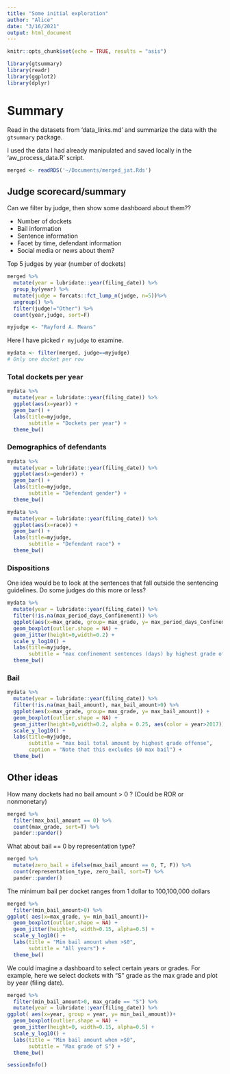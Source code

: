 ```yaml
---
title: "Some initial exploration"
author: "Alice"
date: "3/16/2021"
output: html_document
---
```


```r
knitr::opts_chunk$set(echo = TRUE, results = "asis")
```

```r
library(gtsummary)
library(readr)
library(ggplot2)
library(dplyr)
```


# Summary
Read in the datasets from 'data_links.md' and summarize the data with the `gtsummary` package.

I used the data I had already manipulated and saved locally in the 'aw_process_data.R' script.

```r
merged <- readRDS('~/Documents/merged_jat.Rds')
```

## Judge scorecard/summary
Can we filter by judge, then show some dashboard about them??

- Number of dockets
- Bail information
- Sentence information
- Facet by time, defendant information
- Social media or news about them?

Top 5 judges by year (number of dockets)
```r
merged %>% 
  mutate(year = lubridate::year(filing_date)) %>% 
  group_by(year) %>% 
  mutate(judge = forcats::fct_lump_n(judge, n=5))%>% 
  ungroup() %>% 
  filter(judge!="Other") %>% 
  count(year,judge, sort=F) 
```

```r
myjudge <- "Rayford A. Means"
```

Here I have picked `r myjudge` to examine.

```r
mydata <- filter(merged, judge==myjudge)
# Only one docket per row
```

### Total dockets per year
```r
mydata %>% 
  mutate(year = lubridate::year(filing_date)) %>% 
  ggplot(aes(x=year)) + 
  geom_bar() + 
  labs(title=myjudge,
       subtitle = "Dockets per year") + 
  theme_bw()
```

### Demographics of defendants
```r
mydata %>% 
  mutate(year = lubridate::year(filing_date)) %>% 
  ggplot(aes(x=gender)) + 
  geom_bar() + 
  labs(title=myjudge,
       subtitle = "Defendant gender") + 
  theme_bw()
```

```r
mydata %>% 
  mutate(year = lubridate::year(filing_date)) %>% 
  ggplot(aes(x=race)) + 
  geom_bar() + 
  labs(title=myjudge,
       subtitle = "Defendant race") + 
  theme_bw()
```


### Dispositions
One idea would be to look at the sentences that fall outside the sentencing guidelines. Do some judges do this more or less?
```r
mydata %>% 
  mutate(year = lubridate::year(filing_date)) %>% 
  filter(!is.na(max_period_days_Confinement)) %>% 
  ggplot(aes(x=max_grade, group= max_grade, y= max_period_days_Confinement)) + 
  geom_boxplot(outlier.shape = NA) +
  geom_jitter(height=0,width=0.2) + 
  scale_y_log10() + 
  labs(title=myjudge,
       subtitle = "max confinement sentences (days) by highest grade offense") + 
  theme_bw()
```

### Bail

```r
mydata %>% 
  mutate(year = lubridate::year(filing_date)) %>% 
  filter(!is.na(max_bail_amount), max_bail_amount>0) %>% 
  ggplot(aes(x=max_grade, group= max_grade, y= max_bail_amount)) + 
  geom_boxplot(outlier.shape = NA) +
  geom_jitter(height=0,width=0.2, alpha = 0.25, aes(color = year>2017)) + 
  scale_y_log10() +
  labs(title=myjudge,
       subtitle = "max bail total amount by highest grade offense",
       caption = "Note that this excludes $0 max bail") + 
  theme_bw()
```

## Other ideas

How many dockets had no bail amount > 0 ? (Could be ROR or nonmonetary)

```r
merged %>% 
  filter(max_bail_amount == 0) %>% 
  count(max_grade, sort=T) %>% 
  pander::pander()
```

What about bail == 0 by representation type?
```r
merged %>% 
  mutate(zero_bail = ifelse(max_bail_amount == 0, T, F)) %>% 
  count(representation_type, zero_bail, sort=T) %>% 
  pander::pander()
```

The minimum bail per docket ranges from 1 dollar to 100,100,000 dollars

```r
merged %>% 
  filter(min_bail_amount>0) %>% 
ggplot( aes(x=max_grade, y= min_bail_amount))+
  geom_boxplot(outlier.shape = NA) +
  geom_jitter(height=0, width=0.15, alpha=0.5) +
  scale_y_log10() +
  labs(title = "Min bail amount when >$0",
       subtitle = "All years") + 
  theme_bw()

```

We could imagine a dashboard to select certain years or grades. For example, here we select dockets with "S" grade as the max grade and plot by year (filing date).
```r
merged %>% 
  filter(min_bail_amount>0, max_grade == "S") %>% 
  mutate(year = lubridate::year(filing_date)) %>% 
ggplot( aes(x=year, group = year, y= min_bail_amount))+
  geom_boxplot(outlier.shape = NA) +
  geom_jitter(height=0, width=0.15, alpha=0.5) +
  scale_y_log10() +
  labs(title = "Min bail amount when >$0",
       subtitle = "Max grade of S") + 
  theme_bw()

```

```r
sessionInfo()
```

